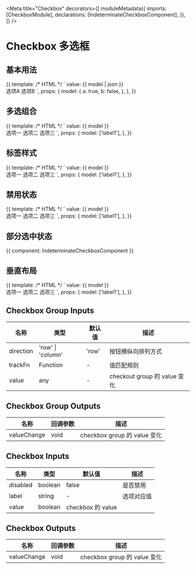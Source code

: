 


<Meta
  title="Checkbox"
  decorators={[
    moduleMetadata({
      imports: [CheckboxModule],
      declarations: [IndeterminateCheckboxComponent],
    }),
  ]}
/>

# Checkbox 多选框

## 基本用法

<Canvas>
  <Story name="Basic" height="60px">
    {{
      template: /* HTML */ `
        value: {{ model | json }}
        <br />
        <aui-checkbox [(ngModel)]="model.a">选项A</aui-checkbox>
        <aui-checkbox [(ngModel)]="model.b">选项B</aui-checkbox>
      `,
      props: {
        model: {
          a: true,
          b: false,
        },
      },
    }}
  </Story>
</Canvas>

## 多选组合

<Canvas>
  <Story name="Group" height="60px">
    {{
      template: /* HTML */ `
        value: {{ model }}
        <br />
        <aui-checkbox-group [(ngModel)]="model">
          <aui-checkbox label="label1">选项一</aui-checkbox>
          <aui-checkbox label="label2">选项二</aui-checkbox>
          <aui-checkbox label="label3">选项三</aui-checkbox>
        </aui-checkbox-group>
      `,
      props: {
        model: ['label1'],
      },
    }}
  </Story>
</Canvas>

## 标签样式

<Canvas>
  <Story name="Tag" height="60px">
    {{
      template: /* HTML */ `
        value: {{ model }}
        <br />
        <aui-checkbox-group [(ngModel)]="model">
          <aui-checkbox label="label1">选项一</aui-checkbox>
          <aui-checkbox label="label2" type="tag">选项二</aui-checkbox>
          <aui-checkbox label="label3" type="tag">选项三</aui-checkbox>
        </aui-checkbox-group>
      `,
      props: {
        model: ['label1'],
      },
    }}
  </Story>
</Canvas>

## 禁用状态

<Canvas>
  <Story name="Disabled" height="60px">
    {{
      template: /* HTML */ `
        value: {{ model }}
        <br />
        <aui-checkbox-group [(ngModel)]="model">
          <aui-checkbox label="label1">选项一</aui-checkbox>
          <aui-checkbox label="label2">选项二</aui-checkbox>
          <aui-checkbox label="label3" [disabled]="true">选项三</aui-checkbox>
        </aui-checkbox-group>
      `,
      props: {
        model: ['label1'],
      },
    }}
  </Story>
</Canvas>

## 部分选中状态

<Canvas>
  <Story name="Indeterminate" height="60px">
    {{ component: IndeterminateCheckboxComponent }}
  </Story>
</Canvas>

## 垂直布局

<Canvas>
  <Story name="Vertical" height="120px">
    {{
      template: /* HTML */ `
        value: {{ model }}
        <br />
        <aui-checkbox-group [(ngModel)]="model" direction="column">
          <aui-checkbox label="label1">选项一</aui-checkbox>
          <aui-checkbox label="label2">选项二</aui-checkbox>
          <aui-checkbox label="label3">选项三</aui-checkbox>
        </aui-checkbox-group>
      `,
      props: {
        model: ['label1'],
      },
    }}
  </Story>
</Canvas>

## Checkbox Group Inputs

| 名称      | 类型              | 默认值 | 描述                         |
| --------- | ----------------- | ------ | ---------------------------- |
| direction | 'row' \| 'column' | 'row'  | 按钮横纵向排列方式           |
| trackFn   | Function          | -      | 值匹配规则                   |
| value     | any               | -      | checkout group 的 value 变化 |

## Checkbox Group Outputs

| 名称        | 回调参数 | 描述                         |
| ----------- | -------- | ---------------------------- |
| valueChange | void     | checkbox group 的 value 变化 |

## Checkbox Inputs

| 名称     | 类型    | 默认值            | 描述       |
| -------- | ------- | ----------------- | ---------- |
| disabled | boolean | false             | 是否禁用   |
| label    | string  | -                 | 选项对应值 |
| value    | boolean | checkbox 的 value |

## Checkbox Outputs

| 名称        | 回调参数 | 描述                         |
| ----------- | -------- | ---------------------------- |
| valueChange | void     | checkbox group 的 value 变化 |
